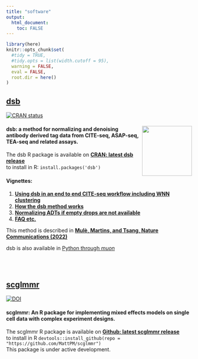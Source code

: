 ```yaml
---
title: "software"
output: 
  html_document:
    toc: FALSE
---
```


```r
library(here)
knitr::opts_chunk$set(
  #tidy = TRUE,
  #tidy.opts = list(width.cutoff = 95),
  warning = FALSE, 
  eval = FALSE,
  root.dir = here()
)
```


## [dsb](https://CRAN.R-project.org/package=dsb)  

<!-- badges: start -->
[![CRAN status](https://www.r-pkg.org/badges/version/dsb)](https://CRAN.R-project.org/package=dsb)
<!-- badges: end -->

#### <strong> <a href='https://mattpm.github.io/dsb/'><img src='man/figures/sticker2.png' align="right" width="135" /></a>  dsb: a method for normalizing and denoising antibody derived tag data from CITE-seq, ASAP-seq, TEA-seq and related assays. </strong>

The dsb R package is available on [**CRAN: latest dsb release**](https://CRAN.R-project.org/package=dsb)  
to install in R: `install.packages('dsb')`  

#### Vignettes:  
1. [**Using dsb in an end to end CITE-seq workflow including WNN clustering**](https://cran.rstudio.com/web/packages/dsb/vignettes/end_to_end_workflow.html)  
2. [**How the dsb method works**](https://cran.rstudio.com/web/packages/dsb/vignettes/understanding_dsb.html)  
3. [**Normalizing ADTs if empty drops are not available**](https://cran.rstudio.com/web/packages/dsb/vignettes/no_empty_drops.html)  
4. [**FAQ etc.**](https://cran.r-project.org/web/packages/dsb/vignettes/additional_topics.html)  

This method is described in [**Mulè, Martins, and Tsang, Nature Communications (2022)**](https://www.nature.com/articles/s41467-022-29356-8)

dsb is also available in [Python through *muon*](https://muon.readthedocs.io/en/latest/omics/citeseq.html)  

  
<br> 
<br> 

## [scglmmr](https://https://github.com/MattPM/scglmmr) 
[![DOI](https://zenodo.org/badge/330215343.svg)](https://zenodo.org/badge/latestdoi/330215343)  

#### <strong> scglmmr: An R package for implementing mixed effects models on single cell data with complex experiment designs. </strong>  

The scglmmr R package is available on [**Github: latest scglmmr release**](https://https://github.com/MattPM/scglmmr)  
to install in R `devtools::install_github(repo = "https://github.com/MattPM/scglmmr")`  
This package is under active development. 




